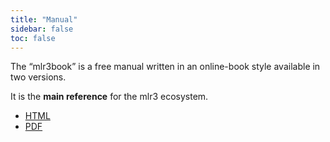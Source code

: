 ```yaml
---
title: "Manual"
sidebar: false
toc: false
---
```


The "mlr3book" is a free manual written in an online-book style available in two versions.

It is the **main reference** for the mlr3 ecosystem.

* [HTML](https://mlr3book.mlr-org.com/)
* [PDF](https://mlr3book.mlr-org.com/mlr3book.pdf)
